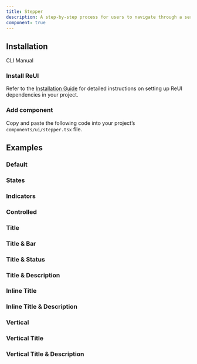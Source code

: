 ```yaml
---
title: Stepper
description: A step-by-step process for users to navigate through a series of steps.
component: true
---
```


## Installation

<Tabs defaultValue="cli">

<TabsList>
  <TabsTrigger value="cli">CLI</TabsTrigger>
  <TabsTrigger value="manual">Manual</TabsTrigger>
</TabsList>

<TabsContent value="cli">
  <CliCommands name="stepper" />
</TabsContent>

<TabsContent value="manual">    
<Steps>

### Install ReUI

Refer to the [Installation Guide](/docs/installation) for detailed instructions on setting up ReUI dependencies in your project.

### Add component

Copy and paste the following code into your project’s `components/ui/stepper.tsx` file.

<ComponentPreview name="stepper" />

</Steps>

</TabsContent>

</Tabs>

## Examples

### Default

<ExamplePreview path="stepper/default" />

### States

<ExamplePreview path="stepper/states" />

### Indicators

<ExamplePreview path="stepper/indicators" />

### Controlled

<ExamplePreview path="stepper/controlled" />

### Title

<ExamplePreview path="stepper/title" />

### Title & Bar

<ExamplePreview path="stepper/title-bar" />

### Title & Status

<ExamplePreview path="stepper/title-status" />

### Title & Description

<ExamplePreview path="stepper/title-description" />

### Inline Title

<ExamplePreview path="stepper/inline-title" />

### Inline Title & Description

<ExamplePreview path="stepper/inline-title-description" />

### Vertical

<ExamplePreview path="stepper/vertical" />

### Vertical Title

<ExamplePreview path="stepper/vertical-title" />  

### Vertical Title & Description

<ExamplePreview path="stepper/vertical-title-description" />


